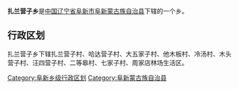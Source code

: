 {{中国乡级行政区
|行政区全称 = 扎兰营子乡
|景观照片文件名 = 
|景观照片描述 = 
|汉语拼音 =
|其他语言 = 
|其他语言名称 = 
|位置图文件名 = 
|位置图描述 = 
|自定义图片=
|上级行政区 = [[辽宁省|辽宁省]][[阜新市|阜新市]][[阜新蒙古族自治县|阜新蒙古族自治县]]
|行政区类别 = 乡
|行政区划代码 = 
|行政区划 = 
|村委会 = 
|居委会 = 
|建置时间 = 
|领导职位 = 
|领导名称 = 
|政府驻地 = 
|毗邻 = 
|地理坐标 = 
|总面积 = 
|总人口 = 
|户籍人口 = 
|户籍人口年份 = 
|常住人口 = 
|常住人口年份 = 
|人口密度 = 
|GDP = 
|邮政编码 = 
|电话区号 = 
|官方网站 = 
|网站名称 = 
}}
'''扎兰营子乡'''是[[中华人民共和国|中国]][[辽宁省|辽宁省]][[阜新市|阜新市]][[阜新蒙古族自治县|阜新蒙古族自治县]]下辖的一个乡。

== 行政区划 ==

扎兰营子乡下辖扎兰营子村、哈达营子村、大五家子村、他木板村、冷汤村、木头营子村、汪四营子村、二等皋村、七家子村、周家店林场生活区。

{{辽宁小作品}}
{{阜新蒙古族自治县行政区划}}

[[Category:阜新乡级行政区划|Category:阜新乡级行政区划]]
[[Category:阜新蒙古族自治县|Category:阜新蒙古族自治县]]